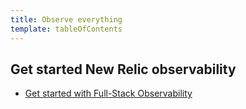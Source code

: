 ```yaml
---
title: Observe everything
template: tableOfContents
---
```


## Get started New Relic observability

* [Get started with Full-Stack Observability](/docs/full-stack-observability/observe-everything/get-started-new-relic-observability/get-started-full-stack-observability)
